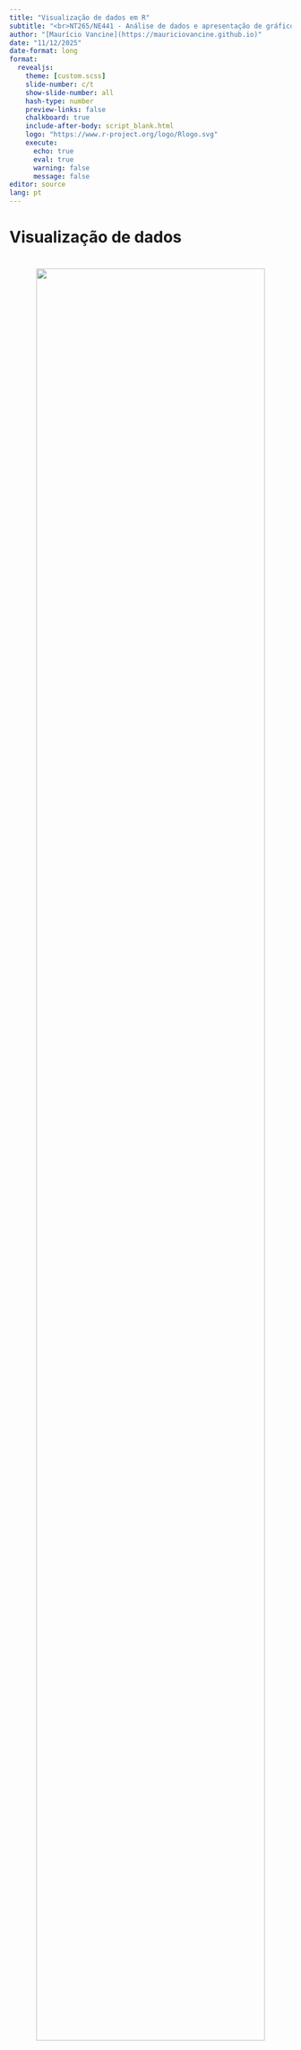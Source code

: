 ```yaml
---
title: "Visualização de dados em R"
subtitle: "<br>NT265/NE441 - Análise de dados e apresentação de gráficos usando a linguagem R"
author: "[Maurício Vancine](https://mauriciovancine.github.io)"
date: "11/12/2025"
date-format: long
format: 
  revealjs:
    theme: [custom.scss]
    slide-number: c/t
    show-slide-number: all
    hash-type: number
    preview-links: false
    chalkboard: true
    include-after-body: script_blank.html
    logo: "https://www.r-project.org/logo/Rlogo.svg"
    execute:
      echo: true
      eval: true
      warning: false
      message: false
editor: source
lang: pt
---
```


# Visualização de dados

# 

<center><img src="img/plot_saurus.png" style="width:90%"/></center>

::: footer
[Matejka & Fitzmaurice (2017)](https://www.autodeskresearch.com/publications/samestats)
:::

## Conteúdo

### Visualização de dados

::::::: columns
:::: {.column width="50%"}
::: nonincremental
- Contextualização
- Principais pacotes
- Gramática dos gráficos
- Paleta de cores
- Principais tipos de gráficos
- Histograma e Densidade
- Gráfico de setores
- Gráfico de barras
:::
::::

:::: {.column width="50%"}
::: nonincremental
- Gráfico de caixas
- Gráfico de dispersão
- Gráfico pareado
- Combinando gráficos
- Gráficos animados
- Gráficos interativos
- Gráficos usando interface
:::
::::
:::::::

## Repositório do GitHub

<br>

[https://github.com/mauriciovancine/workshop-r-data-visualization](https://github.com/mauriciovancine/workshop-r-data-visualization)

<center>
<img src="img/github_logo2.png" style="width:60%"/>
</center>

::: footer
[workshop-r-data-visualization](https://github.com/mauriciovancine/workshop-r-data-visualization)
:::

## Script

Abram o script

<br><br><br><br>

`script_r.R`

::: footer
[workshop-r-data-manipulation - scripts](https://github.com/workshop-r-data-manipulation/01_scripts/script_r.R)
:::

# Contextualização

## Contextualização

::: incremental
- **Melhor forma** de apresentar, sintetizar, discutir e interpretar seus **dados**
- **Necessário** em quase todas as **análises estatísticas**
- **Necessário** em quase todas as publicações, trabalhos de consultoria, TCC, dissertação, tese, etc.
- Existem **vários tipos de gráficos** para representar os padrões em seus dados para diferentes tipos de finalidades
- De forma simplificada, os gráficos são **representações** dos nossos **dados tabulares**
:::

## Como mentir com estatística?

![](img/cover_mentir_estatistica.jpg){.absolute width="270" height="400" right="800" top="200"} ![](img/como_mentir_est.png){.absolute width="850" height="450" right="-100" top="150"}

::: footer
[Heff (2016)](https://www.intrinseca.com.br/livro/624/), [Como MENTIR com ESTATÍSTICA](https://youtu.be/r6d-RBDlc5I)
:::

# Principais pacotes

## Principais pacotes

::: incremental
::: {style="font-size: 65%;"}
- [graphics](http://search.r-project.org/R/library/graphics/html/00Index.html): simples e útil para visualizações rápidas
- [lattice](https://lattice.r-forge.r-project.org/): integração a modelos estatísticos
- [ggplot2](https://ggplot2.tidyverse.org/): integrado ao tidyverse, possui uma sintaxe própria baseada na gramática de gráficos por camadas (*layers*)
- [ggplot2 extentions](https://exts.ggplot2.tidyverse.org/): conjunto de pacotes com diversas expansões ao pacote [ggplot2](https://ggplot2.tidyverse.org/). Exemplos: [GGally](https://ggobi.github.io/ggally/), [gganimate](https://gganimate.com/) e [esquisse](https://dreamrs.github.io/esquisse/)
- [ggdist](https://mjskay.github.io/ggdist): visualizar distribuições e incertezas
- [visdat](https://docs.ropensci.org/visdat/), [corrplot](https://github.com/taiyun/corrplot) e [DataExplorer](https://boxuancui.github.io/DataExplorer/): visualizações preliminares de conjuntos de dados
- [ggpubr](https://rpkgs.datanovia.com/ggpubr/): fornece funções simplificadas para criar gráficos para publicação
- [ggstatsplot](https://indrajeetpatil.github.io/ggstatsplot): gráficos com detalhes de testes estatísticos
- [cowplot](https://wilkelab.org/cowplot/) e [patchwork](https://patchwork.data-imaginist.com/): permite combinar vários gráficos
- [plotly](https://plotly.com/r/): gráficos interativos usando JavaScript (*plotly.js*)
- [echarts4r](https://echarts4r.john-coene.com): gráficos interativos dentro do Shiny
- [scico](https://github.com/thomasp85/scico): paleta de cores do "Scientific Colour-Maps"
- [cols4all](https://cols4all.github.io/cols4all-R/index.html): escolha de paleta de cores
:::
:::

## Pacotes que serão apresentados

<br>

- [graphics](http://search.r-project.org/R/library/graphics/html/00Index.html)
- [ggplot2](https://ggplot2.tidyverse.org/)
- [ggpubr](https://rpkgs.datanovia.com/ggpubr/)
- [scico](https://github.com/thomasp85/scico)
- [cols4all](https://cols4all.github.io/cols4all-R/index.html)
- [GGally](https://ggobi.github.io/ggally/)
- [gganimate](https://gganimate.com/)
- [plotly](https://plotly.com/r/)
- [esquisse](https://dreamrs.github.io/esquisse/)

# 

<center>
<img src="img/package_palmerpenguins.png" style="width:50%"/>
</center>

::: footer
[palmerpenguins](https://allisonhorst.github.io/palmerpenguins/)
:::

## palmerpenguins

```r
# instalar 
install.packages("palmerpenguins")

# carregar
library(palmerpenguins)

# ajuda dos dados
?penguins
?penguins_raw
```

```r
library(palmerpenguins)
```

<center>
<img src="img/culmen_depth.png" style="width:50%"/>
</center>

::: footer
[palmerpenguins](https://allisonhorst.github.io/palmerpenguins/)
:::

# 

<center>
<img src="img/package_graphics.png" style="width:50%"/>
</center>

::: footer
[graphics](http://search.r-project.org/R/library/graphics/html/00Index.html)
:::

## graphics {.smaller}

-   Default do R e mais simples
-   Pode ser utilizado para objetos de diversas classes
-   Funções:

<br>

::::: columns
::: {.column width="30%"}
`plot()`<br> `hist()`<br> `barplot()`<br> `boxplot()`<br> `abline()`<br> `points()`<br> `lines()`<br> `polygon()`<br>
:::

::: {.column width="70%"}
```r
# graphics
plot(flipper_length_mm ~ body_mass_g, data = penguins)
```
:::
:::::

# 

<center>
<img src="img/package_ggplot2.png" style="width:50%"/>
</center>

::: footer
[ggplot2](https://ggplot2.tidyverse.org/)
:::

## ggplot2 {.smaller}

-   Integrado ao `tidyverse`, possui uma sintaxe própria de camadas (*layers*)
-   Necessita de funções específicas para objetos de classes diferentes
-   Funções:

::::: columns
::: {.column width="30%"}
`ggplot() +`<br> `aes() +`<br> `geom_() +`<br> `facet_() +`<br> `stats_() +`<br> `coord_() +`<br> `theme_()`<br>
:::

::: {.column width="70%"}
```r
# ggplot2
library(ggplot2)
ggplot(data = penguins) + aes(x = body_mass_g, y = flipper_length_mm) + geom_point()
```
:::
:::::

# 

<center>
<img src="img/package_ggpubr.png" style="width:50%"/>
</center>

::: footer
[ggpubr](https://rpkgs.datanovia.com/ggpubr/)
:::

## ggpubr {.smaller}

-   Funções para criar e personalizar plots para publicações baseadas no [ggplot2](https://ggplot2.tidyverse.org/)
-   Necessita de funções específicas para gerar gráficos específicos
-   Funções:

::::: columns
::: {.column width="30%"}
`gghistogram()`<br> `ggdensity()`<br> `ggboxplot()`<br> `ggviolin()`<br> `ggbarplot()`<br> `ggscatter()`<br>
:::

::: {.column width="70%"}
```r
# ggpubr
library(ggpubr)
ggscatter(penguins, x = "body_mass_g", y = "flipper_length_mm")
```
:::
:::::

# Gramática dos gráficos

## Descrição

Wilkinson (2005) *Grammar of Graphics*: representação gráfica dos dados a partir de atributos estéticos (do inglês *aesthetic*)

![](img/cover_grammar_graphics.jpg){.absolute width="200" height="300" right="830" top="300"} ![](img/ggplot2_structure.png){.absolute width="750" height="450" right="0" top="200"}

::: footer
[Wilkinson (2005)](https://www.springer.com/gp/book/9780387245447)
:::

## Camadas (*layers*)

<center>
<img src="img/plot_ggplot.gif" style="width:100%"/>
</center>

::: footer
[Think About the Grammar of Graphics When Improving Your Graphs](https://medium.com/tdebeus/think-about-the-grammar-of-graphics-when-improving-your-graphs-18e3744d8d18)
:::

## ggplot2

Wickham (2008) criou o pacote `ggplot2`, onde "gg" representa a contração de *Grammar of Graphics*

![](img/cover_ggplot2.jpg){.absolute width="200" height="300" right="830" top="300"} ![](img/ggplot2_gramatica.png){.absolute width="750" height="450" right="0" top="200"}

::: footer
[Wickham (2008)](https://ggplot2-book.org/)
:::

# Paleta de cores

# 

<center>
<img src="img/cols4all_logo.png" style="width:50%"/>
</center>

::: footer
[cols4all](https://cols4all.github.io/cols4all-R/index.html)
:::

## Paleta de cores

**Por que usar paletas de cores**

::: {style="font-size: 70%;"}
- A cor é fundamental para **comunicar padrões visuais** e **categorias**  
- Escolhas inadequadas podem **distorcer interpretações**
- Paletas bem definidas garantem **consistência e acessibilidade**
:::

<center>
<img src="img/pallete_colors.png" style="width:45%"/>
</center>

::: footer
[Types of color palettes: Definition, examples, + tips](https://www.figma.com/resource-library/types-of-color-palettes/)
:::


## Paleta de cores

**Tipos de paletas de cores**

::: {style="font-size: 55%;"}
| Tipo | Uso                        | Exemplo             |
|------|----------------------------|------------------------------|
| **Categóricas** | Categorias sem ordem | `RColorBrewer::brewer.pal(3, "Set2")` |
| **Sequenciais** | Dados ordenados (baixa → alta) | `viridis::viridis(10)` |
| **Divergentes** | Valores centrados em um ponto médio | `RColorBrewer::brewer.pal(11, "RdBu")` |
:::

<center>
<img src="img/palette-types-1.png" style="width:65%"/>
</center>

::: footer
[Elegant and informative maps with tmap (2021)](https://r-tmap.github.io/tmap-book/visual-variables.html)
:::

## Paleta de cores

**scico**

::: {style="font-size: 70%;"}
- Escalas de **cores uniformes** (n = 39), ideais para **dados contínuos**
- Compatível com `ggplot2`, mapas e gráficos **acessíveis e consistentes**
:::

![](img/scico.png){.absolute width=400 right=630 top=280}
![](img/scico_colors01.webp){.absolute width=380 right=250 top=270}
![](img/scico_colors02.webp){.absolute width=390 right=-120 top=270}

::: footer
[scico](https://github.com/thomasp85/scico), [Scientific colour maps](https://www.fabiocrameri.ch/colourmaps/)
:::

## Paleta de cores

**scico**

::: {style="font-size: 70%;"}
- Escalas de cores uniformes (n = 39), ideais para dados contínuos
- Compatível com `ggplot2`, mapas e gráficos acessíveis e consistentes 
:::

![](img/scico.png){.absolute width=400 right=630 top=280}
![](img/scico_colors03.webp){.absolute width=600 right=0 top=260}

::: footer
[scico](https://github.com/thomasp85/scico), [Scientific colour maps](https://www.fabiocrameri.ch/colourmaps/)
:::

## Paleta de cores

**cols4all**

```r
cols4all::c4a_gui()
```

<center>
<img src="img/cols4all2.jpg" style="width:70%"/>
</center>

::: footer
[cols4all](https://cols4all.github.io/cols4all-R/index.html)
:::

# Principais tipos de gráficos

## Elementos de um gráfico

Representações das colunas (eixos) e linhas (elementos)

<center><img src="img/plot_data_table_scatterplot.png" style="width:90%"/></center>

## Tipos de variáveis

![](img/plot_variables.png){.absolute width="500" height="250" right="300" top="100"}

![](img/nominal_ordinal_binary.png){.absolute width="500" height="350" right="550" top="350"}

![](img/continuous_discrete_inv.png){.absolute width="500" height="350" right="50" top="350"}

::: footer
[Matthiopoulos (2011)](http://greenmaths.st-andrews.ac.uk/), 
Artwork by [@allison_horst](https://x.com/allison_horst)
:::

## Tipos de variáveis e tipos gráficos

<br>

<center><img src="img/ggplot_data_from_viz.png" style="width:85%"/></center>

::: footer
[from Data to Viz](https://www.data-to-viz.com/)
:::

## Tipos de variáveis e tipos gráficos

<center><img src="img/r_charts_suggests.png" style="width:100%"/></center>

## R CHARTS

<center><img src="img/rcharts-featured.png" style="width:100%"/></center>

::: footer
[R CHARTShttps://r-charts.com/](https://r-charts.com/)
:::

# Histograma (*Histogram*)

## Histograma (*Histogram*)

-   Representa dados de uma coluna

-   Dados do tipo discreto ou contínuo

-   Distribuição de frequência ou densidade

![](img/plot_histogram.png){.absolute width="350" height="350" right="550" top="310"}

![](img/plot_density.png){.absolute width="350" height="350" right="100" top="310"}

::: footer
[histogram](https://www.data-to-viz.com/graph/histogram.html), [density](https://www.data-to-viz.com/graph/density.html)
:::

## Histograma (*Histogram*)

<br>

<center><img src="img/hist_fig1.gif" style="width:80%"/></center>

. . .

<br>

<center><img src="img/hist_fig2.gif" style="width:80%"/></center>

::: footer
[Intro to Histograms](https://plotly.com/chart-studio-help/histogram/)
:::

## Histograma (*Histogram*)

<center><img src="img/hist_fig3.gif" style="width:55%"/></center>

::: footer
[Intro to Histograms](https://plotly.com/chart-studio-help/histogram/)
:::

## Densidade (*Density*)

<br><br>

<center><img src="img/hist_fig5.jpg" style="width:100%"/></center>

::: footer
[Intro to Histograms](https://plotly.com/chart-studio-help/histogram/)
:::

## Densidade (*Density*)

![](img/hist_fig6.gif){.absolute width="550" height="350" right="550" top="250"}

. . .

![](img/hist_fig7.gif){.absolute width="560" height="340" right="-50" top="265"}

::: footer
[Intro to Histograms](https://plotly.com/chart-studio-help/histogram/)
:::

# 

<center><img src="img/package_graphics.png" style="width:50%"/></center>

::: footer
[graphics](http://search.r-project.org/R/library/graphics/html/00Index.html)
:::

## Histograma (*Histogram*)

**graphics**

::::: columns
::: {.column width="50%"}
```r
#| eval: false
hist(penguins$flipper_length_mm)
```
:::

::: {.column width="50%"}
```r
#| fig-height: 10
#| echo: false
#| fig-weight: 15
hist(penguins$flipper_length_mm)
```
:::
:::::

## Histograma (*Histogram*)

**graphics**

::::: columns
::: {.column width="50%"}
```r
#| eval: false
hist(penguins$flipper_length_mm,
     col = "gray50",
     border = "gray")
```
:::

::: {.column width="50%"}
```r
#| fig-height: 10
#| echo: false
#| fig-weight: 15
hist(penguins$flipper_length_mm,
     col = "gray50",
     border = "gray")
```
:::
:::::

## Histograma (*Histogram*)

**graphics**

::::: columns
::: {.column width="50%"}
```r
#| eval: false
hist(penguins$flipper_length_mm,
     col = "gray50",
     border = "gray",
     main = "Comprimento da nadadeira dos penguins")
```
:::

::: {.column width="50%"}
```r
#| fig-height: 10
#| echo: false
#| fig-weight: 15
hist(penguins$flipper_length_mm,
     col = "gray50",
     border = "gray",
     main = "Comprimento da nadadeira dos penguins")
```
:::
:::::

## Histograma (*Histogram*)

**graphics**

::::: columns
::: {.column width="50%"}
```r
#| eval: false
hist(penguins$flipper_length_mm,
     col = "gray50",
     border = "gray",
     main = "Comprimento da nadadeira dos penguins",
     xlab = "Comprimento da nadadeira (mm)",
     ylab = "Frequência")
```
:::

::: {.column width="50%"}
```r
#| fig-height: 10
#| echo: false
#| fig-weight: 15
hist(penguins$flipper_length_mm,
     col = "gray50",
     border = "gray",
     main = "Comprimento da nadadeira dos penguins",
     xlab = "Comprimento da nadadeira (mm)",
     ylab = "Frequência")
```
:::
:::::

## Histograma (*Histogram*)

**graphics**

::::: columns
::: {.column width="50%"}
```r
#| eval: false
hist(penguins$flipper_length_mm,
     col = "gray50",
     border = "gray",
     main = "Comprimento da nadadeira dos penguins",
     xlab = "Comprimento da nadadeira (mm)",
     ylab = "Frequência",
     br = 50)
```
:::

::: {.column width="50%"}
```r
#| fig-height: 10
#| echo: false
#| fig-weight: 15
hist(penguins$flipper_length_mm,
     col = "gray50",
     border = "gray",
     main = "Comprimento da nadadeira dos penguins",
     xlab = "Comprimento da nadadeira (mm)",
     ylab = "Frequência",
     br = 50)
```
:::
:::::

## Histograma (*Histogram*)

**graphics**

::::: columns
::: {.column width="50%"}
```r
#| eval: false
par(mar = c(5, 5, 5, 5))
hist(penguins$flipper_length_mm,
     col = "gray50",
     border = "gray",
     main = "Comprimento da nadadeira dos penguins",
     xlab = "Comprimento da nadadeira (mm)",
     ylab = "Frequência",
     br = 50,
     cex.main = 2,
     cex.lab = 2, 
     cex.axis = 1.5)
```
:::

::: {.column width="50%"}
```r
#| fig-height: 10
#| echo: false
#| fig-weight: 15
par(mar = c(5, 5, 5, 5))
hist(penguins$flipper_length_mm,
     col = "gray50",
     border = "gray",
     main = "Comprimento da nadadeira dos penguins",
     xlab = "Comprimento da nadadeira (mm)",
     ylab = "Frequência",
     br = 50,
     cex.main = 2,
     cex.lab = 2, 
     cex.axis = 1.5)
```
:::
:::::

## Densidade (*Density*)

**graphics**

::::: columns
::: {.column width="50%"}
```r
#| eval: false
par(mar = c(5, 5, 5, 5))
hist(penguins$flipper_length_mm,
     col = "gray50",
     border = "gray",
     main = "Comprimento da nadadeira dos penguins",
     xlab = "Comprimento da nadadeira (mm)",
     ylab = "Densidade",
     br = 50,
     cex.main = 2,
     cex.lab = 2, 
     cex.axis = 1.5,
     prob = TRUE)
lines(density(na.omit(penguins$flipper_length_mm)))
```
:::

::: {.column width="50%"}
```r
#| fig-height: 10
#| echo: false
#| fig-weight: 15
par(mar = c(5, 5, 5, 5))
hist(penguins$flipper_length_mm,
     col = "gray50",
     border = "gray",
     main = "Comprimento da nadadeira dos penguins",
     xlab = "Comprimento da nadadeira (mm)",
     ylab = "Densidade",
     br = 50,
     cex.main = 2,
     cex.lab = 2, 
     cex.axis = 1.5,
     prob = TRUE)
lines(density(na.omit(penguins$flipper_length_mm)))
```
:::
:::::

## Densidade (*Density*)

**graphics**

::::: columns
::: {.column width="50%"}
```r
#| eval: false
par(mar = c(5, 5, 5, 5))
plot(density(na.omit(penguins$flipper_length_mm)),
     col = "gray50",
     main = "Comprimento da nadadeira dos penguins",
     xlab = "Comprimento da nadadeira (mm)",
     ylab = "Densidade",
     cex.main = 2,
     cex.lab = 2, 
     cex.axis = 1.5)
polygon(density(na.omit(penguins$flipper_length_mm)), 
        col = "gray50")
```
:::

::: {.column width="50%"}
```r
#| fig-height: 10
#| echo: false
#| fig-weight: 15
par(mar = c(5, 5, 5, 5))
plot(density(na.omit(penguins$flipper_length_mm)),
     col = "gray50",
     main = "Comprimento da nadadeira dos penguins",
     xlab = "Comprimento da nadadeira (mm)",
     ylab = "Densidade",
     cex.main = 2,
     cex.lab = 2, 
     cex.axis = 1.5)
polygon(density(na.omit(penguins$flipper_length_mm)), 
        col = "gray50")
```
:::
:::::

## Densidade (*Density*)

**Exportar**

```r
# diretorio
setwd("/home/mude/data/github/course-intror/data")

png("plot_densidade.png"), wi = 15, he = 15, un = "cm", res = 300)
```

<br>

. . .

```r
par(mar = c(5, 5, 5, 5))
plot(density(na.omit(penguins$flipper_length_mm)),
     col = "gray50",
     main = "Comprimento da nadadeira dos penguins",
     xlab = "Comprimento da nadadeira (mm)",
     ylab = "Frequência",
     cex.main = 2,  cex.lab = 2, cex.axis = 1.5)
polygon(density(na.omit(penguins$flipper_length_mm)), col = "gray50")
```

<br>

. . .

```r
dev.off()
```

# 

<center><img src="img/package_ggplot2.png" style="width:50%"/></center>

::: footer
[ggplot2](https://ggplot2.tidyverse.org/)
:::

## Histograma (*Histogram*)

**ggplot2**

::::: columns
::: {.column width="50%"}
```r
#| eval: false
ggplot(data = penguins)
```
:::

::: {.column width="50%"}
```r
#| fig-height: 10
#| echo: false
#| fig-weight: 15
ggplot(data = penguins)
```
:::
:::::

## Histograma (*Histogram*)

**ggplot2**

::::: columns
::: {.column width="50%"}
```r
#| eval: false
ggplot(data = penguins, 
       aes(x = flipper_length_mm))
```
:::

::: {.column width="50%"}
```r
#| fig-height: 10
#| echo: false
#| fig-weight: 15
ggplot(data = penguins,
       aes(x = flipper_length_mm))
```
:::
:::::

## Histograma (*Histogram*)

**ggplot2**

::::: columns
::: {.column width="50%"}
```r
#| eval: false
ggplot(data = penguins, 
       aes(x = flipper_length_mm)) +
    geom_histogram()
```
:::

::: {.column width="50%"}
```r
#| fig-height: 10
#| echo: false
#| fig-weight: 15
ggplot(data = penguins,
       aes(x = flipper_length_mm)) +
    geom_histogram()
```
:::
:::::

## Histograma (*Histogram*)

**ggplot2**

::::: columns
::: {.column width="50%"}
```r
#| eval: false
ggplot(data = penguins, 
       aes(x = flipper_length_mm)) +
    geom_histogram(color = "black", fill = "cyan4", bins = 10)
```
:::

::: {.column width="50%"}
```r
#| fig-height: 10
#| echo: false
#| fig-weight: 15
ggplot(data = penguins, 
       aes(x = flipper_length_mm)) +
    geom_histogram(color = "black", fill = "cyan4", bins = 10)
```
:::
:::::

## Histograma (*Histogram*)

**ggplot2**

::::: columns
::: {.column width="50%"}
```r
#| eval: false
ggplot(data = penguins, 
       aes(x = flipper_length_mm)) +
    geom_histogram(color = "black", fill = "cyan4", 
                   bins = 10, alpha = .5) +
    labs(title = "Comprimento da nadadeira dos penguins",
         x = "Comprimento da nadadeira (mm)", 
         y = "Frequência") +
    theme_bw(base_size = 20)
```
:::

::: {.column width="50%"}
```r
#| fig-height: 10
#| echo: false
#| fig-weight: 15
ggplot(data = penguins, 
       aes(x = flipper_length_mm)) +
    geom_histogram(color = "black", fill = "cyan4", 
                   bins = 10, alpha = .5) +
    labs(title = "Comprimento da nadadeira dos penguins",
         x = "Comprimento da nadadeira (mm)", 
         y = "Frequência") +
    theme_bw(base_size = 20)
```
:::
:::::

## Histograma (*Histogram*)

**ggplot2**

::::: columns
::: {.column width="50%"}
```r
#| eval: false
ggplot(data = penguins, 
       aes(x = flipper_length_mm, fill = species)) +
    geom_histogram(bins = 10, alpha = .5) +
    labs(title = "Comprimento da nadadeira dos penguins",
         fill = "Espécies",
         x = "Comprimento da nadadeira (mm)", 
         y = "Frequência") +
    theme_bw(base_size = 20)
```
:::

::: {.column width="50%"}
```r
#| fig-height: 10
#| echo: false
#| fig-weight: 15
ggplot(data = penguins, 
       aes(x = flipper_length_mm, fill = species)) +
    geom_histogram(bins = 10, alpha = .5) +
    labs(title = "Comprimento da nadadeira dos penguins",
         fill = "Espécies",
         x = "Comprimento da nadadeira (mm)", 
         y = "Frequência") +
    theme_bw(base_size = 20)
```
:::
:::::

## Histograma (*Histogram*)

**ggplot2**

::::: columns
::: {.column width="50%"}
```r
#| eval: false
ggplot(data = penguins, 
       aes(x = flipper_length_mm, fill = species)) +
    geom_histogram(bins = 10, alpha = .5, position = "dodge") +
    labs(title = "Comprimento da nadadeira dos penguins",
         fill = "Espécies",
         x = "Comprimento da nadadeira (mm)", 
         y = "Frequência") +
    theme_bw(base_size = 20)
```
:::

::: {.column width="50%"}
```r
#| fig-height: 10
#| echo: false
#| fig-weight: 15
ggplot(data = penguins, 
       aes(x = flipper_length_mm, fill = species)) +
    geom_histogram(bins = 10, alpha = .5, position = "dodge") +
    labs(title = "Comprimento da nadadeira dos penguins",
         fill = "Espécies",
         x = "Comprimento da nadadeira (mm)", 
         y = "Frequência") +
    theme_bw(base_size = 20)
```
:::
:::::

## Histograma (*Histogram*)

**ggplot2**

::::: columns
::: {.column width="50%"}
```r
#| eval: false
ggplot(data = penguins, 
       aes(x = flipper_length_mm, fill = species)) +
    geom_histogram(alpha = .5, position = "identity") +
    scale_fill_manual(values = c("darkorange", "darkorchid", "cyan4")) +
    labs(title = "Comprimento da nadadeira dos penguins",
         fill = "Espécies",
         x = "Comprimento da nadadeira (mm)", 
         y = "Frequência") +
    theme_bw(base_size = 20)
```
:::

::: {.column width="50%"}
```r
#| fig-height: 10
#| echo: false
#| fig-weight: 15
ggplot(data = penguins, 
       aes(x = flipper_length_mm, fill = species)) +
    geom_histogram(alpha = .5, position = "identity") +
    scale_fill_manual(values = c("darkorange", "darkorchid", "cyan4")) +
    labs(title = "Comprimento da nadadeira dos penguins",
         fill = "Espécies",
         x = "Comprimento da nadadeira (mm)", 
         y = "Frequência") +
    theme_bw(base_size = 20)
```
:::
:::::

## Histograma (*Histogram*)

**ggplot2**

::::: columns
::: {.column width="50%"}
```r
#| eval: false
ggplot(data = penguins, 
       aes(x = flipper_length_mm, fill = species)) +
    geom_histogram() +
    scale_fill_manual(values = c("darkorange", "darkorchid", "cyan4")) +
    facet_wrap(~ species, ncol = 2, scale = "free_y") +
    labs(title = "Comprimento da nadadeira dos penguins",
         fill = "Espécies",
         x = "Comprimento da nadadeira (mm)", 
         y = "Frequência") +
    theme_bw(base_size = 20)
```
:::

::: {.column width="50%"}
```r
#| fig-height: 10
#| echo: false
#| fig-weight: 15
ggplot(data = penguins, 
       aes(x = flipper_length_mm, fill = species)) +
    geom_histogram() +
    scale_fill_manual(values = c("darkorange", "darkorchid", "cyan4")) +
    facet_wrap(~ species, ncol = 2, scale = "free_y") +
    labs(title = "Comprimento da nadadeira dos penguins",
         fill = "Espécies",
         x = "Comprimento da nadadeira (mm)", 
         y = "Frequência") +
    theme_bw(base_size = 20)
```
:::
:::::

## Histograma (*Histogram*)

**ggplot2**

::::: columns
::: {.column width="50%"}
```r
#| eval: false
ggplot(data = penguins, 
       aes(x = flipper_length_mm, fill = species)) +
    geom_histogram() +
    scale_fill_manual(values = c("darkorange", "darkorchid", "cyan4")) +
    facet_grid(species ~ .) +
    labs(title = "Comprimento da nadadeira dos penguins",
         fill = "Espécies",
         x = "Comprimento da nadadeira (mm)", 
         y = "Frequência") +
    theme_bw(base_size = 20)
```
:::

::: {.column width="50%"}
```r
#| fig-height: 10
#| echo: false
#| fig-weight: 15
ggplot(data = penguins, 
       aes(x = flipper_length_mm, fill = species)) +
    geom_histogram() +
    scale_fill_manual(values = c("darkorange", "darkorchid", "cyan4")) +
    facet_grid(species ~ .) +
    labs(title = "Comprimento da nadadeira dos penguins",
         fill = "Espécies",
         x = "Comprimento da nadadeira (mm)", 
         y = "Frequência") +
    theme_bw(base_size = 20)
```
:::
:::::

## Densidade (*Density*)

**ggplot2**

::::: columns
::: {.column width="50%"}
```r
#| eval: false
ggplot(data = penguins) +
    aes(x = flipper_length_mm) +
    geom_density(color = "black", fill = "cyan4", alpha = .5) + 
    labs(title = "Comprimento da nadadeira dos penguins",
         x = "Comprimento da nadadeira (mm)", 
         y = "Densidade") +
    theme_bw(base_size = 20)
```
:::

::: {.column width="50%"}
```r
#| fig-height: 10
#| echo: false
#| fig-weight: 15
ggplot(data = penguins) +
    aes(x = flipper_length_mm) +
    geom_density(color = "black", fill = "cyan4", alpha = .5) + 
    labs(title = "Comprimento da nadadeira dos penguins",
         x = "Comprimento da nadadeira (mm)", 
         y = "Densidade") +
    theme_bw(base_size = 20)
```
:::
:::::

## Densidade (*Density*)

**ggplot2**

::::: columns
::: {.column width="50%"}
```r
#| eval: false
ggplot(data = penguins, 
       aes(x = flipper_length_mm, fill = species)) +
    geom_density(alpha = .5) +
    scale_fill_manual(values = c("darkorange", "darkorchid", "cyan4")) +
    labs(x = "Comprimento da nadadeira (mm)", 
         y = "Densidade", 
         fill = "Espécie") +
    theme_bw(base_size = 20)
```
:::

::: {.column width="50%"}
```r
#| fig-height: 10
#| echo: false
#| fig-weight: 15
ggplot(data = penguins, 
       aes(x = flipper_length_mm, fill = species)) +
    geom_density(alpha = .5) +
    scale_fill_manual(values = c("darkorange", "darkorchid", "cyan4")) +
    labs(x = "Comprimento da nadadeira (mm)", 
         y = "Densidade", 
         fill = "Espécie") +
    theme_bw(base_size = 20)
```
:::
:::::

## Densidade (*Density*)

**ggplot2**

```r
#| eval: false
ggplot_densidade <- ggplot(data = penguins, 
                           aes(x = flipper_length_mm, fill = species)) +
    geom_density(alpha = .5) +
    scale_fill_manual(values = c("darkorange", "darkorchid", "cyan4")) +
    labs(x = "Comprimento da nadadeira (mm)", 
         y = "Densidade", 
         fill = "Espécie") +
    theme_bw(base_size = 20)

ggsave(filename = "density_ggplot2.png", plot = ggplot_densidade, 
       wi = 20, he = 15, un = "cm", dpi = 300)
system('open "density_ggplot2.png"')
```

## Densidade (*Density*)

**ggplot2**

```r
#| eval: false
ggplot_densidade <- ggplot(data = penguins, 
                           aes(x = flipper_length_mm, fill = species)) +
    geom_density(alpha = .5) +
    scale_fill_manual(values = c("darkorange", "darkorchid", "cyan4")) +
    labs(x = "Comprimento da nadadeira (mm)", 
         y = "Densidade", 
         fill = "Espécie") +
    theme_bw(base_size = 20)

ggsave(filename = "density_ggplot2.pdf", plot = ggplot_densidade, 
       device = "pdf", wi = 20, he = 15, units = "cm")
system('open "density_ggplot2.pdf"')
```

## Densidade (*Density*)

**ggplot2**

```r
#| eval: false
ggplot_densidade <- ggplot(data = penguins, 
                           aes(x = flipper_length_mm, fill = species)) +
    geom_density(alpha = .5) +
    scale_fill_manual(values = c("darkorange", "darkorchid", "cyan4")) +
    labs(x = "Comprimento da nadadeira (mm)", 
         y = "Densidade", 
         fill = "Espécie") +
    theme_bw(base_size = 20)

ggsave(filename = "density_ggplot2.svg", plot = ggplot_densidade, 
       wi = 20, he = 15, units = "cm")
system('open "density_ggplot2.svg"')
```

# 

<center><img src="img/package_ggpubr.png" style="width:50%"/></center>

::: footer
[ggpubr](https://rpkgs.datanovia.com/ggpubr/)
:::

## Histograma (*Histogram*)

**ggpubr**

::::: columns
::: {.column width="50%"}
```r
#| eval: false
gghistogram(data = penguins, 
            x = "flipper_length_mm",
            add = "median",
            color = "species",
            fill = "species",
            palette = c("darkorange", "darkorchid", "cyan4"),
            xlab = "Comprimento da nadadeira (mm)",
            ylab = "Frequência")
```
:::

::: {.column width="50%"}
```r
#| fig-height: 10
#| echo: false
#| fig-weight: 15
gghistogram(data = penguins, 
            x = "flipper_length_mm",
            add = "median",
            color = "species",
            fill = "species",
            palette = c("darkorange", "darkorchid", "cyan4"),
            xlab = "Comprimento da nadadeira (mm)",
            ylab = "Frequência")
```
:::
:::::

## Densidade (*Density*)

**ggpubr**

::::: columns
::: {.column width="50%"}
```r
#| eval: false
ggdensity(data = penguins, 
          x = "flipper_length_mm",
          add = "median",
          color = "species",
          fill = "species",
          palette = c("darkorange", "darkorchid", "cyan4"),
          xlab = "Comprimento da nadadeira (mm)",
          ylab = "Densidade")
```
:::

::: {.column width="50%"}
```r
#| fig-height: 10
#| echo: false
#| fig-weight: 15
ggdensity(data = penguins, 
          x = "flipper_length_mm",
          add = "median",
          color = "species",
          fill = "species",
          palette = c("darkorange", "darkorchid", "cyan4"),
          xlab = "Comprimento da nadadeira (mm)",
          ylab = "Densidade")
```
:::
:::::

## Histograma (*Histogram*)

**ggpubr**

```r
#| eval: false
ggpubr_densidade <- ggdensity(data = penguins,
                              x = "flipper_length_mm",
                              add = "median",
                              color = "species",
                              fill = "species",
                              palette = c("darkorange", "darkorchid", "cyan4"),
                              xlab = "Comprimento da nadadeira (mm)",
                              ylab = "Densidade")

ggsave(filename = "densidade_ggpubr.png", plot = ggpubr_densidade, 
       wi = 20, he = 15, un = "cm", dpi = 300)
```

## Histograma (*Histogram*)

**ggpubr**

```r
#| eval: false
ggpubr_densidade <- ggdensity(data = penguins,
                              x = "flipper_length_mm",
                              add = "median",
                              color = "species",
                              fill = "species",
                              palette = c("darkorange", "darkorchid", "cyan4"),
                              xlab = "Comprimento da nadadeira (mm)",
                              ylab = "Densidade")

ggsave(filename = "density_ggplot2.pdf", plot = ggplot_densidade, 
       device = "pdf", wi = 20, he = 15, units = "cm")
system('open "density_ggplot2.pdf"')
```

## Histograma (*Histogram*)

**ggpubr**

```r
#| eval: false
ggpubr_densidade <- ggdensity(data = penguins,
                              x = "flipper_length_mm",
                              add = "median",
                              color = "species",
                              fill = "species",
                              palette = c("darkorange", "darkorchid", "cyan4"),
                              xlab = "Comprimento da nadadeira (mm)",
                              ylab = "Densidade")

ggsave(filename = "density_ggplot2.svg", plot = ggpubr_densidade, 
       wi = 20, he = 15, un = "cm")
system('open "density_ggplot2.svg"')
```

# Gráfico de setores <br> (*Pie chart*)

## Gráfico de setores (*Pie chart*)

-   Representa dados de uma coluna

-   Dados do tipo categórico

-   Proporção ou porcentagem de dados categóricos

![](img/plot_pie.png){.absolute width="350" height="350" right="360" top="310"}

::: footer
[pie](https://www.data-to-viz.com/caveat/pie.html)
:::

# 

<center><img src="img/package_graphics.png" style="width:50%"/></center>

::: footer
[graphics](http://search.r-project.org/R/library/graphics/html/00Index.html)
:::

## Gráfico de setores (*Pie chart*)

**graphic**

::::: columns
::: {.column width="50%"}
```r
#| eval: false
par(mar = c(0, 1, 0, 1))
pie(c(280, 60, 20),
    c("Sky", 
      "Sunny side of pyramid", 
      "Shady side of pyramid"),
    col = c("#0292D8", 
            "#F7EA39", 
            "#C4B632"),
    init.angle = -50, border = NA)
```
:::

::: {.column width="50%"}
```r
#| fig-height: 10
#| echo: false
#| fig-weight: 15
par(mar = c(0, 1, 0, 1))
pie(c(280, 60, 20),
    c("Sky", "Sunny side of pyramid", "Shady side of pyramid"),
    col = c("#0292D8", "#F7EA39", "#C4B632"),
    init.angle = -50, border = NA)
```
:::
:::::

## Gráfico de setores (*Pie chart*)

```r
# calculo da proporcao
penguins_prop <- penguins %>%
    dplyr::count(species) %>% 
    dplyr::mutate(prop = round(n/sum(n), 4)*100)
penguins_prop
```

## Gráfico de setores (*Pie chart*)

**graphic**

::::: columns
::: {.column width="50%"}
```r
#| eval: false
par(mar = c(5, 5, 5, 5))
pie(penguins_prop$prop,
    labels = paste(penguins_prop$prop, "%"), 
    main = "Espécies",
    col = c("darkorange", "darkorchid", "cyan4"))
legend("topright", legend = penguins_prop$species, 
       fill = c("darkorange", "darkorchid", "cyan4"))
```
:::

::: {.column width="50%"}
```r
#| fig-height: 10
#| echo: false
#| fig-weight: 15

penguins_prop <- penguins %>%
    dplyr::count(species) %>% 
    dplyr::mutate(prop = round(n/sum(n), 4)*100)

par(mar = c(5, 5, 5, 5))
pie(penguins_prop$prop,
    labels = paste(penguins_prop$prop, "%"), 
    main = "Espécies",
    col = c("darkorange", "darkorchid", "cyan4"))
legend("topright", legend = penguins_prop$species, 
       fill = c("darkorange", "darkorchid", "cyan4"))
```
:::
:::::

# 

<center><img src="img/package_ggplot2.png" style="width:50%"/></center>

::: footer
[ggplot2](https://ggplot2.tidyverse.org/)
:::

## Gráfico de setores (*Pie chart*)

**ggplot2**

::::: columns
::: {.column width="50%"}
```r
#| eval: false
ggplot(data = penguins_prop, 
       aes(x = "", y = prop, fill = species)) + 
    geom_bar(stat = "identity", color = "white") +
    coord_polar("y", start = 0) +
    geom_text(aes(label = paste0(prop, "%")), color = "white", 
              position = position_stack(vjust = .5), size = 8) +
    scale_fill_manual(values = c("darkorange", "purple", "cyan4")) +
    theme_void() +
    labs(fill = "Espécie")
```
:::

::: {.column width="50%"}
```r
#| fig-height: 10
#| echo: false
#| fig-weight: 15

penguins_prop <- penguins %>%
    dplyr::count(species) %>% 
    dplyr::mutate(prop = round(n/sum(n), 4)*100)

ggplot(data = penguins_prop, 
       aes(x = "", y = prop, fill = species)) + 
    geom_bar(stat = "identity", color = "white") +
    coord_polar("y", start = 0) +
    geom_text(aes(label = paste0(prop, "%")), color = "white", 
              position = position_stack(vjust = .5), size = 8) +
    scale_fill_manual(values = c("darkorange", "purple", "cyan4")) +
    theme_void() +
    labs(fill = "Espécie")
```
:::
:::::

# 

<center><img src="img/package_ggpubr.png" style="width:50%"/></center>

::: footer
[ggpubr](https://rpkgs.datanovia.com/ggpubr/)
:::

## Gráfico de setores (*Pie chart*)

**ggpubr**

::::: columns
::: {.column width="50%"}
```r
#| eval: false
ggpie(penguins_prop,
      "prop", 
      label = "prop",
      lab.pos = "in", 
      lab.font = c(8, "white"),
      fill = "species", 
      color = "white",
      palette = c("darkorange", "purple", "cyan4"))
```
:::

::: {.column width="50%"}
```r
#| fig-height: 10
#| echo: false
#| fig-weight: 15

penguins_prop <- penguins %>%
    dplyr::count(species) %>% 
    dplyr::mutate(prop = round(n/sum(n), 4)*100)

ggpie(penguins_prop,
      "prop", 
      label = "prop",
      lab.pos = "in", 
      lab.font = c(8, "white"),
      fill = "species", 
      color = "white",
      palette = c("darkorange", "purple", "cyan4"))
```
:::
:::::

# Polêmica 1!!!

# Gráfico de setores (*Donut chart*)

## Gráfico de setores (*Donut chart*)

-   Representa dados de uma coluna

-   Dados do tipo categórico

-   Proporção ou porcentagem de dados categóricos

![](img/plot_donut.png){.absolute width="350" height="350" right="360" top="310"}

::: footer
[donut](https://r-graph-gallery.com/doughnut-plot)
:::

# 

<center><img src="img/package_ggplot2.png" style="width:50%"/></center>

::: footer
[ggplot2](https://ggplot2.tidyverse.org/)
:::

## Gráfico de setores (*Donut chart*)

**ggplot**

::::: columns
::: {.column width="50%"}
```r
#| eval: false
ggplot(data = penguins_prop, aes(x = 2, y = prop, fill = species)) +
    geom_bar(stat = "identity") +
    coord_polar(theta = "y", start = 0) +
    geom_text(aes(label = paste0(prop, "%")), color = "white",
              position = position_stack(vjust = .5), size = 5) +
    scale_fill_manual(values = c("darkorange", "purple", "cyan4")) +
    xlim(0, 2.5) +
    theme_void() +
    theme(legend.position = c(.5, .5),
          legend.title = element_text(size = 20),
          legend.text = element_text(size = 15)) +
    labs(fill = "Espécie")
```
:::

::: {.column width="50%"}
```r
#| fig-height: 10
#| echo: false
#| fig-weight: 15
penguins_prop <- penguins %>%
    dplyr::count(species) %>% 
    dplyr::mutate(prop = round(n/sum(n), 4)*100)

ggplot(data = penguins_prop, aes(x = 2, y = prop, fill = species)) +
    geom_bar(stat = "identity") +
    coord_polar(theta = "y", start = 0) +
    geom_text(aes(label = paste0(prop, "%")), color = "white",
              position = position_stack(vjust = .5), size = 5) +
    scale_fill_manual(values = c("darkorange", "purple", "cyan4")) +
    xlim(0, 2.5) +
    theme_void() +
    theme(legend.position = c(.5, .5),
          legend.title = element_text(size = 20),
          legend.text = element_text(size = 15)) +
    labs(fill = "Espécie")
```
:::
:::::

# 

<center><img src="img/package_ggpubr.png" style="width:50%"/></center>

::: footer
[ggpubr](https://rpkgs.datanovia.com/ggpubr/)
:::

## Gráfico de setores (*Donut chart*)

**ggpubr**

::::: columns
::: {.column width="50%"}
```r
#| eval: false
ggdonutchart(penguins_prop,
             "prop", 
             label = "prop",
             lab.pos = "in", 
             lab.font = c(7, "white"),
             fill = "species", 
             color = "white",
             palette = c("darkorange", "purple", "cyan4"))
```
:::

::: {.column width="50%"}
```r
#| fig-height: 10
#| echo: false
#| fig-weight: 15

penguins_prop <- penguins %>%
    dplyr::count(species) %>% 
    dplyr::mutate(prop = round(n/sum(n), 4)*100)

ggdonutchart(penguins_prop,
             "prop", 
             label = "prop",
             lab.pos = "in", 
             lab.font = c(7, "white"),
             fill = "species", 
             color = "white",
             palette = c("darkorange", "purple", "cyan4"))
```
:::
:::::

# Gráfico de barras <br> (*Bar plot*)

## Gráfico de barras (*Bar plot*)

-   Representa dados de duas colunas

-   Dados do tipo categóricos: X = categórico e Y = categórico

-   Resume dados de contagens para uma coluna

![](img/plot_barplot.png){.absolute width="350" height="350" right="360" top="310"}

::: footer
[barplot](https://www.data-to-viz.com/graph/barplot.html)
:::

## Gráfico de barras (*Bar plot*)

**Tabela de Frequência**

```r
# numero de individuos coletados
penguins_count <- penguins %>%
    dplyr::count(species)
penguins_count
```

# 

<center><img src="img/package_graphics.png" style="width:50%"/></center>

::: footer
[graphics](http://search.r-project.org/R/library/graphics/html/00Index.html)
:::

## Gráfico de barras (*Bar plot*)

**graphics**

::::: columns
::: {.column width="50%"}
```r
#| eval: false
barplot(n ~ species,
        data = penguins_count, 
        col = c("darkorange", "purple", "cyan4"),
        main = "Número de indivíduos coletados por espécie",
        xlab = "Espécies",
        ylab = "Frequência absoluta",
        cex.main = 1.5,
        cex.lab = 1.3,
        cex.axis = 1.2)
```
:::

::: {.column width="50%"}
```r
#| fig-height: 10
#| echo: false
#| fig-weight: 15

penguins_count <- penguins %>%
    dplyr::count(species)

barplot(n ~ species,
        data = penguins_count, 
        col = c("darkorange", "purple", "cyan4"),
        main = "Número de indivíduos coletados por espécie",
        xlab = "Espécies",
        ylab = "Frequência absoluta",
        cex.main = 1.5,
        cex.lab = 1.3,
        cex.axis = 1.2)
```
:::
:::::

# 

<center><img src="img/package_ggplot2.png" style="width:50%"/></center>

::: footer
[ggplot2](https://ggplot2.tidyverse.org/)
:::

## Gráfico de barras (*Bar plot*)

**ggplot2**

::::: columns
::: {.column width="50%"}
```r
#| eval: false
ggplot(data = penguins_count, 
       aes(x = species, y = n, fill = species)) +
    geom_bar(stat = "identity") +
    geom_label(aes(label = n), fill = "white", size = 10) +
    scale_fill_manual(values = c("darkorange", "purple", "cyan4")) +
    theme_bw(base_size = 15) +
    theme(legend.position = "none") +
    labs(x = "Espécie", 
         y = "Número de indivíduos", 
         fill = "Espécie")
```
:::

::: {.column width="50%"}
```r
#| fig-height: 10
#| echo: false
#| fig-weight: 15

penguins_count <- penguins %>%
    dplyr::count(species)

ggplot(data = penguins_count, 
       aes(x = species, y = n, fill = species)) +
    geom_bar(stat = "identity") +
    geom_label(aes(label = n), fill = "white", size = 10) +
    scale_fill_manual(values = c("darkorange", "purple", "cyan4")) +
    theme_bw(base_size = 15) +
    theme(legend.position = "none") +
    labs(x = "Espécie", 
         y = "Número de indivíduos", 
         fill = "Espécie")
```
:::
:::::

## Gráfico de barras (*Bar plot*)

**ggplot2**

::::: columns
::: {.column width="50%"}
```r
#| eval: false
ggplot(data = penguins_count, 
       aes(x = species, y = n, fill = species)) +
    geom_bar(stat = "identity") +
    geom_label(aes(label = n), fill = "white", size = 10) +
    scale_fill_manual(values = c("darkorange", "purple", "cyan4")) +
    coord_flip() +
    theme_bw(base_size = 15) +
    theme(legend.position = "none") +
    labs(x = "Espécie", 
         y = "Número de indivíduos", 
         fill = "Espécie")
```
:::

::: {.column width="50%"}
```r
#| fig-height: 10
#| echo: false
#| fig-weight: 15

penguins_count <- penguins %>%
    dplyr::count(species)

ggplot(data = penguins_count, 
       aes(x = species, y = n, fill = species)) +
    geom_bar(stat = "identity") +
    geom_label(aes(label = n), fill = "white", size = 10) +
    scale_fill_manual(values = c("darkorange", "purple", "cyan4")) +
    coord_flip() +
    theme_bw(base_size = 15) +
    theme(legend.position = "none") +
    labs(x = "Espécie", 
         y = "Número de indivíduos", 
         fill = "Espécie")
```
:::
:::::

# 

<center><img src="img/package_ggpubr.png" style="width:50%"/></center>

::: footer
[ggpubr](https://rpkgs.datanovia.com/ggpubr/)
:::

## Gráfico de barras (*Bar plot*)

**ggpubr**

::::: columns
::: {.column width="50%"}
```r
#| eval: false
ggbarplot(penguins_count,
          x = "species",
          y = "n", 
          fill = "species", 
          color = "species",
          palette = c("darkorange", "purple", "cyan4"),
          label = TRUE, 
          lab.pos = "in", 
          lab.col = "white",
          lab.size = 8,
          main = "Número de indivíduos coletados por espécie",
          xlab = "Espécies",
          ylab = "Frequência absoluta",
          legend = "none")
```
:::

::: {.column width="50%"}
```r
#| fig-height: 10
#| echo: false
#| fig-weight: 15

penguins_count <- penguins %>%
    dplyr::count(species)

ggbarplot(penguins_count,
          x = "species",
          y = "n", 
          fill = "species", 
          color = "species",
          palette = c("darkorange", "purple", "cyan4"),
          label = TRUE, 
          lab.pos = "in", 
          lab.col = "white",
          lab.size = 8,
          main = "Número de indivíduos coletados por espécie",
          xlab = "Espécies",
          ylab = "Frequência absoluta",
          legend = "none")
```
:::
:::::

## Gráfico de barras (*Bar plot*)

**ggpubr**

::::: columns
::: {.column width="50%"}
```r
#| eval: false
ggbarplot(penguins_count,
          x = "species",
          y = "n", 
          fill = "species", 
          color = "species",
          palette = c("darkorange", "purple", "cyan4"),
          label = TRUE, 
          lab.pos = "out", 
          lab.col = "black",
          lab.size = 8,
          main = "Número de indivíduos coletados por espécie",
          xlab = "Espécies",
          ylab = "Frequência absoluta",
          legend = "none",
          orientation = "horiz")
```
:::

::: {.column width="50%"}
```r
#| fig-height: 10
#| echo: false
#| fig-weight: 15

penguins_count <- penguins %>%
    dplyr::count(species)

ggbarplot(penguins_count,
          x = "species",
          y = "n", 
          fill = "species", 
          color = "species",
          palette = c("darkorange", "purple", "cyan4"),
          label = TRUE, 
          lab.pos = "out", 
          lab.col = "black",
          lab.size = 8,
          main = "Número de indivíduos coletados por espécie",
          xlab = "Espécies",
          ylab = "Frequência absoluta",
          legend = "none",
          orientation = "horiz")
```
:::
:::::

# Polêmica 2!!!

## Gráfico de barras (*Bar plot*)

**Gráfico dinamite (*Dynamite plot*)**

![](img/dynamite_plot01.png){.absolute width="600" height="500" right="600" top="180"}

![](img/dynamite_plot02.png){.absolute width="800" height="550" right="-200" top="140"}

:::footer
[Gráficos dinamite: usá-los ou não, eis a questão](https://fernandafperes.com.br/blog/graficos-dinamite/)
:::

## Gráfico de barras (*Bar plot*)

**Gráfico dinamite (*Dynamite plot*) - alternativas**

![](img/dynamite_plot03.png){.absolute width="600" height="500" right="600" top="180"}
![](img/dynamite_plot04.png){.absolute width="350" height="250" right="250" top="180"}
![](img/dynamite_plot06.png){.absolute width="350" height="250" right="-120" top="180"}
![](img/dynamite_plot07.png){.absolute width="350" height="250" right="250" top="450"}
![](img/dynamite_plot08.png){.absolute width="350" height="250" right="-120" top="450"}

## Gráfico de barras (*Bar plot*)

**Gráfico dinamite (*Dynamite plot*)** - **ggplot2**

::::: columns
::: {.column width="50%"}
```r
#| eval: false

penguins_flipper_length_mn_sd <- penguins %>%
    dplyr::group_by(species) %>% 
    dplyr::summarise(mean = mean(flipper_length_mm, na.rm = TRUE),
                     sd = sd(flipper_length_mm, na.rm = TRUE))

ggplot(data = penguins, 
       aes(x = species, y = flipper_length_mm, fill = species)) +
    stat_summary(fun = mean,
                 geom = "col",
                 color = "black",
                 show.legend = FALSE) +
    stat_summary(fun.data = mean_se,
                 geom = "errorbar",
                 width = 0.15,
                 linewidth = 0.8) +
    scale_fill_manual(values = c("darkorange", "purple", "cyan4")) +
    theme_bw(base_size = 15) +
    labs(x = "Species", y = "Flipper length (mm)")
```
:::

::: {.column width="50%"}
```r
#| fig-height: 10
#| echo: false
#| fig-weight: 15

penguins_flipper_length_mn_sd <- penguins %>%
    dplyr::group_by(species) %>% 
    dplyr::summarise(mean = mean(flipper_length_mm, na.rm = TRUE),
                     sd = sd(flipper_length_mm, na.rm = TRUE))

ggplot(data = penguins, 
       aes(x = species, y = flipper_length_mm, fill = species)) +
    stat_summary(fun = mean,
                 geom = "col",
                 color = "black",
                 show.legend = FALSE) +
    stat_summary(fun.data = mean_se,
                 geom = "errorbar",
                 width = 0.15,
                 linewidth = 0.8) +
    scale_fill_manual(values = c("darkorange", "purple", "cyan4")) +
    theme_bw(base_size = 15) +
    labs(x = "Species", y = "Flipper length (mm)")
```
:::
:::::

## Gráfico de barras (*Bar plot*)

**Gráfico dinamite (*Dynamite plot*)** - **ggpubr**

::::: columns
::: {.column width="50%"}
```r
#| eval: false

penguins_flipper_length_mn_sd <- penguins %>%
    dplyr::group_by(species) %>% 
    dplyr::summarise(mean = mean(flipper_length_mm, na.rm = TRUE),
                     sd = sd(flipper_length_mm, na.rm = TRUE))

ggbarplot(penguins,
          x = "species",
          y = "flipper_length_mm",
          fill = "species",
          color = "gray30",              
          palette = c("darkorange", "purple", "cyan4"),
          add = "mean_se",
          add.params = list(size = 1),
          main = "Tamanho médio da barbatana por espécie (desvio padrão)",
          xlab = "Espécies",
          ylab = "Frequência absoluta",
          legend = "none")
```
:::

::: {.column width="50%"}
```r
#| fig-height: 10
#| echo: false
#| fig-weight: 15

penguins_flipper_length_mn_sd <- penguins %>%
    dplyr::group_by(species) %>% 
    dplyr::summarise(mean = mean(flipper_length_mm, na.rm = TRUE),
                     sd = sd(flipper_length_mm, na.rm = TRUE))

ggbarplot(penguins,
          x = "species",
          y = "flipper_length_mm",
          fill = "species",
          color = "gray30",              
          palette = c("darkorange", "purple", "cyan4"),
          add = "mean_se",
          add.params = list(size = 1),
          main = "Tamanho médio da barbatana por espécie (desvio padrão)",
          xlab = "Espécies",
          ylab = "Frequência absoluta",
          legend = "none")
```
:::
:::::

# Gráfico de caixas <br> (*Box plot*)

## Gráfico de caixas (*Box plot*)

-   Representa dados de duas colunas

-   Dados do tipo categóricos: X = categórico e Y = contínuo

-   Resume informações de medidas contínuas para dois ou mais fatores categóricos

![](img/plot_boxplot.png){.absolute width="350" height="350" right="360" top="310"}

::: footer
[boxplot](https://www.data-to-viz.com/caveat/boxplot.html)
:::

## Gráfico de caixas (*Box plot*)

-   Intervalo inter-quartil (*interquartile range* - IQR)

-   Limite inferior e limite superipor (1.5 x IQR)

-   Valores exteriores (*outliers*)

![](img/plot_boxplot1.png){.absolute width="500" height="280" right="520" top="350"} ![](img/plot_boxplot2.png){.absolute width="430" height="430" right="50" top="250"}

::: footer
[Understanding Boxplots](https://www.kdnuggets.com/2019/11/understanding-boxplots.html)
:::

## Gráfico de caixas (*Box plot*)

<br>

<center><img src="img/boxplotfig1.gif" style="width:80%"/></center>

. . .

<center><img src="img/boxplotfig2.gif" style="width:80%"/></center>

::: footer
[Intro to Box Plots](https://plotly.com/chart-studio-help/what-is-a-box-plot/)
:::

## Gráfico de caixas (*Box plot*)

<br>

<center><img src="img/boxplotfig3.gif" style="width:80%"/></center>

. . .

<center><img src="img/boxplotfig4.gif" style="width:80%"/></center>

::: footer
[Intro to Box Plots](https://plotly.com/chart-studio-help/what-is-a-box-plot/)
:::

## Gráfico de caixas (*Box plot*)

<br>

<center><img src="img/boxplotfig5.gif" style="width:80%"/></center>

. . .

![](img/boxplotfig7.gif){.absolute width="1000" height="350" right="-190" top="340"}

::: footer
[Intro to Box Plots](https://plotly.com/chart-studio-help/what-is-a-box-plot/)
:::

## Gráfico de caixas (*Box plot*)

<br><br><br>

<center><img src="img/boxplotfig6.gif" style="width:100%"/></center>

::: footer
[Intro to Box Plots](https://plotly.com/chart-studio-help/what-is-a-box-plot/)
:::

## Gráfico de caixas (*Box plot*)

<br>

<center><img src="img/boxplotfig8.gif" style="width:60%"/></center>

::: footer
[Intro to Box Plots](https://plotly.com/chart-studio-help/what-is-a-box-plot/)
:::

## Gráfico de caixas (*Box plot*)

<br>

<center><img src="img/boxplotfig9.gif" style="width:80%"/></center>

::: footer
[Intro to Box Plots](https://plotly.com/chart-studio-help/what-is-a-box-plot/)
:::

# 

<center><img src="img/package_graphics.png" style="width:50%"/></center>

::: footer
[graphics](http://search.r-project.org/R/library/graphics/html/00Index.html)
:::

## Gráfico de caixas (*Box plot*)

**graphics**

::::: columns
::: {.column width="50%"}
```r
#| eval: false
boxplot(flipper_length_mm ~ as.factor(species),
        data = penguins,
        col = c("darkorange", "purple", "cyan4"),
        border = "black",
        main = "Espécies por amostragens",
        xlab = "Espécies",
        ylab = "Comprimento da nadadeira (mm)",
        cex.main = 1.5,
        cex.lab = 1.3,
        cex.axis = 1.2)
```
:::

::: {.column width="50%"}
```r
#| fig-height: 10
#| echo: false
#| fig-weight: 15

boxplot(flipper_length_mm ~ as.factor(species),
        data = penguins,
        col = c("darkorange", "purple", "cyan4"),
        border = "black",
        main = "Espécies por amostragens",
        xlab = "Espécies",
        ylab = "Comprimento da nadadeira (mm)",
        cex.main = 1.5,
        cex.lab = 1.3,
        cex.axis = 1.2)
```
:::
:::::

# 

<center><img src="img/package_ggplot2.png" style="width:50%"/></center>

::: footer
[ggplot2](https://ggplot2.tidyverse.org/)
:::

## Gráfico de caixas (*Box plot*)

**ggplot2**

::::: columns
::: {.column width="50%"}
```r
#| eval: false
ggplot(data = penguins, 
       aes(x = species, y = flipper_length_mm, fill = species)) +
    geom_boxplot(width = .3, 
                 show.legend = FALSE) +
    scale_fill_manual(values = c("darkorange", "purple", "cyan4")) +
    theme_bw(base_size = 15) +
    labs(x = "Species", y = "Flipper length (mm)")
```
:::

::: {.column width="50%"}
```r
#| fig-height: 10
#| echo: false
#| fig-weight: 15

ggplot(data = penguins, 
       aes(x = species, y = flipper_length_mm, fill = species)) +
    geom_boxplot(width = .3, 
                 show.legend = FALSE) +
    scale_fill_manual(values = c("darkorange", "purple", "cyan4")) +
    theme_bw(base_size = 15) +
    labs(x = "Species", y = "Flipper length (mm)")
```
:::
:::::

## Gráfico de caixas (*Box plot*)

**ggplot2**

::::: columns
::: {.column width="50%"}
```r
#| eval: false
ggplot(data = penguins, 
       aes(x = species, y = flipper_length_mm, fill = species)) +
    geom_boxplot(width = .3, 
                 show.legend = FALSE) +
    geom_jitter(alpha = .5, 
                show.legend = FALSE, 
                position = position_jitter(width = .1, seed = 0)) +
    scale_fill_manual(values = c("darkorange", "purple", "cyan4")) +
    theme_bw(base_size = 15) +
    labs(x = "Species", y = "Flipper length (mm)")
```
:::

::: {.column width="50%"}
```r
#| fig-height: 10
#| echo: false
#| fig-weight: 15

ggplot(data = penguins, 
       aes(x = species, y = flipper_length_mm, fill = species)) +
    geom_boxplot(width = .3, 
                 show.legend = FALSE) +
    geom_jitter(alpha = .5, 
                show.legend = FALSE, 
                position = position_jitter(width = .1, seed = 0)) +
    scale_fill_manual(values = c("darkorange", "purple", "cyan4")) +
    theme_bw(base_size = 15) +
    labs(x = "Species", y = "Flipper length (mm)")
```
:::
:::::

## Gráfico de caixas (*Violin plot*)

**ggplot2**

::::: columns
::: {.column width="50%"}
```r
#| eval: false
ggplot(data = penguins, 
       aes(x = species, y = flipper_length_mm, fill = species)) +
    geom_violin(width = .3, 
                show.legend = FALSE) +
    geom_jitter(alpha = .5, 
                show.legend = FALSE, 
                position = position_jitter(width = .1, seed = 0)) +
    scale_fill_manual(values = c("darkorange", "purple", "cyan4")) +
    theme_bw(base_size = 15) +
    labs(title = "Pontos com jitter", x = "Species", y = "Flipper length (mm)")
```
:::

::: {.column width="50%"}
```r
#| fig-height: 10
#| echo: false
#| fig-weight: 15

ggplot(data = penguins, 
       aes(x = species, y = flipper_length_mm, fill = species)) +
    geom_violin(width = .3, 
                show.legend = FALSE) +
    geom_jitter(alpha = .5, 
                show.legend = FALSE, 
                position = position_jitter(width = .1, seed = 0)) +
    scale_fill_manual(values = c("darkorange", "purple", "cyan4")) +
    theme_bw(base_size = 15) +
    labs(title = "Pontos com jitter", x = "Species", y = "Flipper length (mm)")
```
:::
:::::

# 

<center><img src="img/package_ggpubr.png" style="width:50%"/></center>

::: footer
[ggpubr](https://rpkgs.datanovia.com/ggpubr/)
:::

## Gráfico de caixas (*Box plot*)

**ggpubr**

::::: columns
::: {.column width="50%"}
```r
#| eval: false
ggboxplot(data = penguins, 
          x = "species", 
          y = "flipper_length_mm",
          add = "jitter", 
          shape = "species",
          fill = "species",
          color = "black",
          palette = c("darkorange", "purple", "cyan4"),
          xlab = "Comprimento da nadadeira (mm)",
          ylab = "Frequência absoluta",
          legend = "none")
```
:::

::: {.column width="50%"}
```r
#| fig-height: 10
#| echo: false
#| fig-weight: 15

ggboxplot(data = penguins, 
          x = "species", 
          y = "flipper_length_mm",
          add = "jitter", 
          shape = "species",
          fill = "species",
          color = "black",
          palette = c("darkorange", "purple", "cyan4"),
          xlab = "Comprimento da nadadeira (mm)",
          ylab = "Frequência absoluta",
          legend = "none")
```
:::
:::::

## Gráfico de caixas (*Violin plot*)

**ggpubr**

::::: columns
::: {.column width="50%"}
```r
#| eval: false
ggviolin(data = penguins, 
         x = "species", 
         y = "flipper_length_mm",
         add = "jitter", 
         shape = "species",
         fill = "species",
         color = "black",
         palette = c("darkorange", "purple", "cyan4"),
         xlab = "Comprimento da nadadeira (mm)",
         ylab = "Frequência absoluta",
         legend = "none")
```
:::

::: {.column width="50%"}
```r
#| fig-height: 10
#| echo: false
#| fig-weight: 15

ggviolin(data = penguins, 
         x = "species", 
         y = "flipper_length_mm",
         add = "jitter", 
         shape = "species",
         fill = "species",
         color = "black",
         palette = c("darkorange", "purple", "cyan4"),
         xlab = "Comprimento da nadadeira (mm)",
         ylab = "Frequência absoluta",
         legend = "none")
```
:::
:::::

## Gráfico de caixas (*Rain plot*)

**ggdist**

<center><img src="img/rainplot-penguins.png" style="width:70%"/></center>

::: footer
[Visualizing Distributions with Raincloud Plots (and How to Create Them with ggplot2)](https://www.cedricscherer.com/2021/06/06/visualizing-distributions-with-raincloud-plots-and-how-to-create-them-with-ggplot2/)
:::

# Gráfico de dispersão (*Scatter plot*)

## Gráfico de dispersão (*Scatter plot*)

-   Representa dados de duas colunas

-   Dados do tipo categóricos: X = contínuo e Y = contínuo

-   Plota a relação entre duas variáveis contínuas

![](img/plot_scatter.png){.absolute width="350" height="350" right="360" top="310"}

::: footer
[scatterplot](https://www.data-to-viz.com/graph/scatter.html)
:::

# 

<center><img src="img/package_graphics.png" style="width:50%"/></center>

::: footer
[graphics](http://search.r-project.org/R/library/graphics/html/00Index.html)
:::

## Gráfico de dispersão (*Scatter plot*)

**graphics**

::::: columns
::: {.column width="50%"}
```r
#| eval: false
par(mar = c(5, 5, 1, 1))
plot(bill_depth_mm ~ bill_length_mm,
     data = penguins,
     pch = 20,
     cex = 1.5,
     xlab = "Comprimento do bico (mm)", 
     ylab = "Profundidade do bico (mm)",
     cex.lab = 1.5,
     cex.axis = 1.3,
     bty = "l")
```
:::

::: {.column width="50%"}
```r
#| fig-height: 10
#| echo: false
#| fig-weight: 15

par(mar = c(5, 5, 1, 1))
plot(bill_depth_mm ~ bill_length_mm,
     data = penguins,
     pch = 20,
     cex = 1.5,
     xlab = "Comprimento do bico (mm)", 
     ylab = "Profundidade do bico (mm)",
     cex.lab = 1.5,
     cex.axis = 1.3,
     bty = "l")
```
:::
:::::

# 

<center><img src="img/package_ggplot2.png" style="width:50%"/></center>

::: footer
[ggplot2](https://ggplot2.tidyverse.org/)
:::

## Gráfico de dispersão (*Scatter plot*)

**ggplot2**

::::: columns
::: {.column width="50%"}
```r
#| eval: false
ggplot(data = penguins, 
       aes(x = bill_length_mm, 
           y = bill_depth_mm,
           color = species,
           shape = species)) +
    geom_point(size = 3, alpha = .8) +
    scale_shape_manual(values = c(19, 15, 17)) +
    scale_color_manual(values = c("darkorange", "purple", "cyan4")) +
    theme_bw(base_size = 15) +
    labs(x = "Comprimento do bico (mm)", 
         y = "Profundidade do bico (mm)", 
         color = "Espécies", shape = "Espécies")
```
:::

::: {.column width="50%"}
```r
#| fig-height: 10
#| echo: false
#| fig-weight: 15

ggplot(data = penguins, 
       aes(x = bill_length_mm, 
           y = bill_depth_mm,
           color = species,
           shape = species)) +
    geom_point(size = 3, alpha = .8) +
    scale_shape_manual(values = c(19, 15, 17)) +
    scale_color_manual(values = c("darkorange", "purple", "cyan4")) +
    theme_bw(base_size = 15) +
    labs(x = "Comprimento do bico (mm)", 
         y = "Profundidade do bico (mm)", 
         color = "Espécies", shape = "Espécies")
```
:::
:::::

## Gráfico de dispersão (*Scatter plot*)

**ggplot2**

::::: columns
::: {.column width="50%"}
```r
#| eval: false
ggplot(data = penguins, 
       aes(x = bill_length_mm, 
           y = bill_depth_mm,
           color = species,
           shape = species)) +
    geom_point(size = 3, alpha = .8) +
    geom_smooth(method = "lm", se = FALSE) +
    scale_shape_manual(values = c(19, 15, 17)) +
    scale_color_manual(values = c("darkorange", "purple", "cyan4")) +
    theme_bw(base_size = 15) +
    labs(x = "Comprimento do bico (mm)", 
         y = "Profundidade do bico (mm)", 
         color = "Espécies", shape = "Espécies")
```
:::

::: {.column width="50%"}
```r
#| fig-height: 10
#| echo: false
#| fig-weight: 15

ggplot(data = penguins, 
       aes(x = bill_length_mm, 
           y = bill_depth_mm,
           color = species,
           shape = species)) +
    geom_point(size = 3, alpha = .8) +
    geom_smooth(method = "lm", se = FALSE) +
    scale_shape_manual(values = c(19, 15, 17)) +
    scale_color_manual(values = c("darkorange", "purple", "cyan4")) +
    theme_bw(base_size = 15) +
    labs(x = "Comprimento do bico (mm)", 
         y = "Profundidade do bico (mm)", 
         color = "Espécies", shape = "Espécies")
```
:::
:::::

## Gráfico de dispersão (*Scatter plot*) {.smaller}

Same Stats, Different Graphs: Generating Datasets with Varied Appearance and Identical Statistics through Simulated Annealing

**Justin Matejka, George Fitzmaurice**

<center><img src="img/gif_data_dino_statistics.gif" style="width:100%"/></center>

::: footer
[Matejka & Fitzmaurice (2017)](https://www.autodeskresearch.com/publications/samestats)
:::

## Gráfico de dispersão (*Scatter plot*)

**ggplot2**

::::: columns
::: {.column width="50%"}
```r
#| eval: false
# package
library(datasauRus)

# data + plot
datasaurus_dozen %>% 
    dplyr::filter(dataset == "dino") %>% 
    ggplot() +
    aes(x = x, y = y) +
    geom_point(colour = "black", fill = "black", 
               size = 5, alpha = .75, pch = 21) +
    theme_bw(base_size = 20)
```
:::

::: {.column width="50%"}
```r
#| fig-height: 10
#| echo: false
#| fig-weight: 15

# package
library(datasauRus)

# data + plot
datasaurus_dozen %>% 
    dplyr::filter(dataset == "dino") %>% 
    ggplot() +
    aes(x = x, y = y) +
    geom_point(colour = "black", fill = "black", 
               size = 5, alpha = .75, pch = 21) +
    theme_bw(base_size = 20)
```
:::
:::::

## Gráfico de dispersão (*Scatter plot*)

**ggplot2**

::::: columns
::: {.column width="50%"}
```r
#| eval: false
datasaurus_dozen %>% 
    ggplot() +
    aes(x = x, y = y) +
    geom_point(colour = "black", fill = "black", 
               size = 1, alpha = .75, pch = 21) +
    facet_wrap(~dataset) +
    theme_bw(base_size = 20)
```
:::

::: {.column width="50%"}
```r
#| fig-height: 10
#| echo: false
#| fig-weight: 15

datasaurus_dozen %>% 
    ggplot() +
    aes(x = x, y = y) +
    geom_point(colour = "black", fill = "black", 
               size = 1, alpha = .75, pch = 21) +
    facet_wrap(~dataset) +
    theme_bw(base_size = 20)
```
:::
:::::

# 

<center><img src="img/package_ggpubr.png" style="width:50%"/></center>

::: footer
[ggpubr](https://rpkgs.datanovia.com/ggpubr/)
:::

## Gráfico de dispersão (*Scatter plot*)

**ggpubr**

::::: columns
::: {.column width="50%"}
```r
#| eval: false
ggscatter(data = penguins,
          x = "flipper_length_mm", 
          y = "bill_depth_mm",
          color = "species",
          fill = "species",
          palette = c("darkorange", "purple", "cyan4"),
          shape = "species", 
          size = 5,
          xlab = "Comprimento do bico (mm)", 
          ylab = "Profundidade do bico (mm)")
```
:::

::: {.column width="50%"}
```r
#| fig-height: 10
#| echo: false
#| fig-weight: 15

ggscatter(data = penguins,
          x = "flipper_length_mm", 
          y = "bill_depth_mm",
          color = "species",
          fill = "species",
          palette = c("darkorange", "purple", "cyan4"),
          shape = "species", 
          size = 5,
          xlab = "Comprimento do bico (mm)", 
          ylab = "Profundidade do bico (mm)")
```
:::
:::::

## Gráfico de dispersão (*Scatter plot*)

**ggpubr**

::::: columns
::: {.column width="50%"}
```r
#| eval: false
ggscatter(data = penguins,
          x = "flipper_length_mm", 
          y = "bill_depth_mm",
          color = "species",
          fill = "species",
          palette = c("darkorange", "purple", "cyan4"),
          shape = "species", 
          size = 5,
          xlab = "Comprimento do bico (mm)", 
          ylab = "Profundidade do bico (mm)",
          ellipse = TRUE, 
          mean.point = TRUE)
```
:::

::: {.column width="50%"}
```r
#| fig-height: 10
#| echo: false
#| fig-weight: 15

ggscatter(data = penguins,
          x = "flipper_length_mm", 
          y = "bill_depth_mm",
          color = "species",
          fill = "species",
          palette = c("darkorange", "purple", "cyan4"),
          shape = "species", 
          size = 5,
          xlab = "Comprimento do bico (mm)", 
          ylab = "Profundidade do bico (mm)",
          ellipse = TRUE, 
          mean.point = TRUE)
```
:::
:::::

## Gráfico de dispersão (*Scatter plot*)

**ggpubr**

::::: columns
::: {.column width="50%"}
```r
#| eval: false
ggscatter(data = datasaurus_dozen %>% 
              dplyr::filter(dataset == "dino"),
          x = "x", 
          y = "y",
          size = 5,
          xlab = "X", 
          ylab = "Y")
```
:::

::: {.column width="50%"}
```r
#| fig-height: 10
#| echo: false
#| fig-weight: 15

ggscatter(data = datasaurus_dozen %>% 
              dplyr::filter(dataset == "dino"),
          x = "x", 
          y = "y",
          size = 5,
          xlab = "X", 
          ylab = "Y")
```
:::
:::::

## Gráfico de dispersão (*Scatter plot*)

**ggpubr**

::::: columns
::: {.column width="50%"}
```r
#| eval: false
ggscatter(data = datasaurus_dozen,
          x = "x", 
          y = "y",
          size = 1,
          xlab = "X", 
          ylab = "Y",
          facet.by = "dataset")
```
:::

::: {.column width="50%"}
```r
#| fig-height: 10
#| echo: false
#| fig-weight: 15

ggscatter(data = datasaurus_dozen,
          x = "x", 
          y = "y",
          size = 1,
          xlab = "X", 
          ylab = "Y",
          facet.by = "dataset")
```
:::
:::::

# Gráfico pareado <br> (*Pairs plot*)

## Gráfico pareado (*Pairs plot*)

-   Representa dados de duas colunas

-   Dados do tipo categóricos: X = contínuo e Y = contínuo

-   Plota a relação entre duas variáveis contínuas, mas para várias colunas

![](img/plot_correlogram.png){.absolute width="350" height="350" right="360" top="310"}

::: footer
[correlogram](https://www.data-to-viz.com/#correlogram)
:::

# 

<center><img src="img/package_graphics.png" style="width:50%"/></center>

::: footer
[graphics](http://search.r-project.org/R/library/graphics/html/00Index.html)
:::

## Gráfico pareado (*Pairs plot*)

**graphics**

::::: columns
::: {.column width="50%"}
```r
#| eval: false
penguins %>%
    dplyr::select(body_mass_g, ends_with("_mm")) %>%
    pairs(pch = 20,
          upper.panel = NULL)
```
:::

::: {.column width="50%"}
```r
#| fig-height: 10
#| echo: false
#| fig-weight: 15

penguins %>%
    dplyr::select(body_mass_g, ends_with("_mm")) %>%
    pairs(pch = 20,
          upper.panel = NULL)
```
:::
:::::

# 

<center><img src="img/package_ggplot2.png" style="width:50%"/></center>

::: footer
[GGally](http://ggobi.github.io/ggally/)
:::

## Gráfico pareado (*Pairs plot*)

**GGally**

::::: columns
::: {.column width="50%"}
```r
#| eval: false
# pacote
# install.packages("GGally")
library(GGally)

penguins %>%
    dplyr::select(body_mass_g, ends_with("_mm")) %>%
    ggpairs() +
    theme_bw(base_size = 20)
```
:::

::: {.column width="50%"}
```r
#| fig-height: 10
#| echo: false
#| fig-weight: 15

# pacote
# install.packages("GGally")
library(GGally)

penguins %>%
    dplyr::select(body_mass_g, ends_with("_mm")) %>%
    ggpairs() +
    theme_bw(base_size = 20)
```
:::
:::::

## Gráfico pareado (*Pairs plot*)

**GGally**

::::: columns
::: {.column width="50%"}
```r
#| eval: false

penguins %>%
    dplyr::select(species, sex, body_mass_g, ends_with("_mm")) %>%
    GGally::ggpairs(aes(color = species)) +
    scale_colour_manual(values = c("darkorange", "purple", "cyan4")) +
    scale_fill_manual(values = c("darkorange", "purple", "cyan4")) +
    theme_bw(base_size = 20)
```
:::

::: {.column width="50%"}
```r
#| fig-height: 10
#| echo: false
#| fig-weight: 15

penguins %>%
    dplyr::select(species, sex, body_mass_g, ends_with("_mm")) %>%
    GGally::ggpairs(aes(color = species)) +
    scale_colour_manual(values = c("darkorange", "purple", "cyan4")) +
    scale_fill_manual(values = c("darkorange", "purple", "cyan4")) +
    theme_bw(base_size = 20)
```
:::
:::::

## Gráfico pareado (*Pairs plot*)

**psych**

::::: columns
::: {.column width="50%"}
```r
#| eval: false
# pacote
# install.packages("psych")
library(psych)

penguins %>%
    dplyr::select(body_mass_g, ends_with("_mm")) %>%
    pairs.panels(pch = 20, 
                 ellipses = FALSE, 
                 density = FALSE, 
                 stars = TRUE, 
                 hist.col = "gray",
                 digits = 2,
                 rug = FALSE,
                 breaks = 10,
                 ci = TRUE)
```
:::

::: {.column width="50%"}
```r
#| fig-height: 10
#| echo: false
#| fig-weight: 15

# pacote
# install.packages("psych")
library(psych)

penguins %>%
    dplyr::select(body_mass_g, ends_with("_mm")) %>%
    pairs.panels(pch = 20, 
                 ellipses = FALSE, 
                 density = FALSE, 
                 stars = TRUE, 
                 hist.col = "gray",
                 digits = 2,
                 rug = FALSE,
                 breaks = 10,
                 ci = TRUE)
```
:::
:::::

# Combinando gráficos

## Descrição {.smaller}

-   Muitas vezes precisamos **combinar gráficos** para representar nossos dados

-   Essa tarefa pode ser realizada depois da criação dos gráficos em aplicativos como [Inkskape](https://inkscape.org/pt-br/) ou [GIMP](https://www.gimp.org/)

-   Outras vezes, podemos usar códigos e pacotes do R para fazer essa tarefa

<center><img src="img/patchwork_graphics.png" style="width:50%"/></center>

::: footer
[patchwork](https://patchwork.data-imaginist.com/)
:::

# 

<center><img src="img/package_graphics.png" style="width:50%"/></center>

::: footer
[graphics](http://search.r-project.org/R/library/graphics/html/00Index.html)
:::

## Combinando gráficos

**graphics**

::::: columns
::: {.column width="50%"}
```r
#| eval: false
par(mfrow = c(1, 2))

boxplot(flipper_length_mm ~ as.factor(species),
        data = penguins,
        col = c("darkorange", "purple", "cyan4"),
        main = "Espécies por amostragens",
        xlab = "Espécies",
        ylab = "Comprimento da nadadeira (mm)",
        cex.main = 1.5, cex.lab = 1.3, cex.axis = 1.2)

plot(bill_depth_mm ~ bill_length_mm,
     data = penguins,
     pch = 20,
     cex = 1.5,
     main = "Comprimento e profundidade do bico", 
     xlab = "Comprimento do bico (mm)", 
     ylab = "Profundidade do bico (mm)",
     cex.lab = 1.5, cex.axis = 1.3)
```
:::

::: {.column width="50%"}
```r
#| fig-height: 10
#| echo: false
#| fig-weight: 15

par(mfrow = c(1, 2))

boxplot(flipper_length_mm ~ as.factor(species),
        data = penguins,
        col = c("darkorange", "purple", "cyan4"),
        main = "Espécies por amostragens",
        xlab = "Espécies",
        ylab = "Comprimento da nadadeira (mm)",
        cex.main = 1.5, cex.lab = 1.3, cex.axis = 1.2)

plot(bill_depth_mm ~ bill_length_mm,
     data = penguins,
     pch = 20,
     cex = 1.5,
     main = "Comprimento e profundidade do bico", 
     xlab = "Comprimento do bico (mm)", 
     ylab = "Profundidade do bico (mm)",
     cex.lab = 1.5, cex.axis = 1.3)
```
:::
:::::

## Combinando gráficos

**graphics**

::::: columns
::: {.column width="50%"}
```r
#| eval: false
par(mfrow = c(2, 1))

boxplot(flipper_length_mm ~ as.factor(species),
        data = penguins,
        col = c("darkorange", "purple", "cyan4"),
        main = "Espécies por amostragens",
        xlab = "Espécies",
        ylab = "Comprimento da nadadeira (mm)",
        cex.main = 1.5, cex.lab = 1.3, cex.axis = 1.2)

plot(bill_depth_mm ~ bill_length_mm,
     data = penguins,
     pch = 20,
     cex = 1.5,
     main = "Comprimento e profundidade do bico", 
     xlab = "Comprimento do bico (mm)", 
     ylab = "Profundidade do bico (mm)",
     cex.lab = 1.5, cex.axis = 1.3)
```
:::

::: {.column width="50%"}
```r
#| fig-height: 10
#| echo: false
#| fig-weight: 15

par(mfrow = c(2, 1))

boxplot(flipper_length_mm ~ as.factor(species),
        data = penguins,
        col = c("darkorange", "purple", "cyan4"),
        main = "Espécies por amostragens",
        xlab = "Espécies",
        ylab = "Comprimento da nadadeira (mm)",
        cex.main = 1.5, cex.lab = 1.3, cex.axis = 1.2)

plot(bill_depth_mm ~ bill_length_mm,
     data = penguins,
     pch = 20,
     cex = 1.5,
     main = "Comprimento e profundidade do bico", 
     xlab = "Comprimento do bico (mm)", 
     ylab = "Profundidade do bico (mm)",
     cex.lab = 1.5, cex.axis = 1.3)
```
:::
:::::

# 

<center><img src="img/package_ggplot2.png" style="width:50%"/></center>

::: footer
[ggplot2](https://ggplot2.tidyverse.org/)
:::

## Combinando gráficos

**ggplot2**

::::: columns
::: {.column width="50%"}
```r
#| eval: false
ggplot_boxplot <- ggplot(data = penguins, 
                         aes(x = species, y = flipper_length_mm, fill = species)) +
    geom_boxplot(width = .3, 
                 show.legend = FALSE) +
    geom_jitter(alpha = .5, 
                show.legend = FALSE, 
                position = position_jitter(width = .1, seed = 0)) +
    scale_fill_manual(values = c("darkorange", "purple", "cyan4")) +
    theme_bw(base_size = 15) +
    labs(x = "Species", y = "Flipper length (mm)")
ggplot_boxplot
```
:::

::: {.column width="50%"}
```r
#| fig-height: 10
#| echo: false
#| fig-weight: 15

ggplot_boxplot <- ggplot(data = penguins, 
                         aes(x = species, y = flipper_length_mm, fill = species)) +
    geom_boxplot(width = .3, 
                 show.legend = FALSE) +
    geom_jitter(alpha = .5, 
                show.legend = FALSE, 
                position = position_jitter(width = .1, seed = 0)) +
    scale_fill_manual(values = c("darkorange", "purple", "cyan4")) +
    theme_bw(base_size = 15) +
    labs(x = "Species", y = "Flipper length (mm)")
ggplot_boxplot
```
:::
:::::

## Combinando gráficos

**ggplot2**

::::: columns
::: {.column width="50%"}
```r
#| eval: false
ggplot_scatterplot <- ggplot(data = penguins, 
                             aes(x = bill_length_mm, 
                                 y = bill_depth_mm,
                                 color = species,
                                 shape = species)) +
    geom_point(size = 3, alpha = .8) +
    scale_shape_manual(values = c(19, 15, 17)) +
    scale_color_manual(values = c("darkorange", "purple", "cyan4")) +
    theme_bw(base_size = 15) +
    labs(x = "Comprimento do bico (mm)", 
         y = "Profundidade do bico (mm)", 
         color = "Espécies", shape = "Espécies")
ggplot_scatterplot
```
:::

::: {.column width="50%"}
```r
#| fig-height: 10
#| echo: false
#| fig-weight: 15

ggplot_scatterplot <- ggplot(data = penguins, 
                             aes(x = bill_length_mm, 
                                 y = bill_depth_mm,
                                 color = species,
                                 shape = species)) +
    geom_point(size = 3, alpha = .8) +
    scale_shape_manual(values = c(19, 15, 17)) +
    scale_color_manual(values = c("darkorange", "purple", "cyan4")) +
    theme_bw(base_size = 15) +
    labs(x = "Comprimento do bico (mm)", 
         y = "Profundidade do bico (mm)", 
         color = "Espécies", shape = "Espécies")
ggplot_scatterplot
```
:::
:::::

# 

<center><img src="img/package_cowplot.png" style="width:50%"/></center>

::: footer
[cowplot](https://wilkelab.org/cowplot/)
:::

## Combinando gráficos

**cowplot**

::::: columns
::: {.column width="50%"}
```r
#| eval: false
# pacote
# install.packages("cowplot")
library(cowplot)

# combinacao horizontal
plot_grid(ggplot_boxplot, ggplot_scatterplot, 
          align = "h", rel_widths = c(1, 1.5),
          labels = "AUTO")
```
:::

::: {.column width="50%"}
```r
#| fig-height: 10
#| echo: false
#| fig-weight: 15

# pacote
# install.packages("cowplot")
library(cowplot)

# combinacao horizontal
plot_grid(ggplot_boxplot, ggplot_scatterplot, 
          align = "h", rel_widths = c(1, 1.5),
          labels = "AUTO")
```
:::
:::::

## Combinando gráficos

**cowplot**

::::: columns
::: {.column width="50%"}
```r
#| eval: false
# combinacao vertical
plot_grid(ggplot_boxplot, ggplot_scatterplot, 
          ncol = 1, align = "v", 
          labels = "AUTO")
```
:::

::: {.column width="50%"}
```r
#| fig-height: 10
#| echo: false
#| fig-weight: 15

# combinacao vertical
plot_grid(ggplot_boxplot, ggplot_scatterplot, 
          ncol = 1, align = "v", 
          labels = "AUTO")
```
:::
:::::

# 

<center><img src="img/package_patchwork.png" style="width:50%"/></center>

::: footer
[patchwork](https://patchwork.data-imaginist.com/)
:::

## Combinando gráficos

**patchwork**

::::: columns
::: {.column width="50%"}
```r
#| eval: false
# pacote
# install.packages("patchwork")
library(patchwork)

# combinacao horizontal
ggplot_boxplot + ggplot_scatterplot
```
:::

::: {.column width="50%"}
```r
#| fig-height: 10
#| echo: false
#| fig-weight: 15

# pacote
# install.packages("patchwork")
library(patchwork)

# combinacao horizontal
ggplot_boxplot + ggplot_scatterplot
```
:::
:::::

## Combinando gráficos

**patchwork**

::::: columns
::: {.column width="50%"}
```r
#| eval: false
ggplot_boxplot / ggplot_scatterplot
```
:::

::: {.column width="50%"}
```r
#| fig-height: 10
#| echo: false
#| fig-weight: 15

ggplot_boxplot / ggplot_scatterplot
```
:::
:::::

# Gráficos animados

# 

<center>
<img src="img/package_gganimate.png" style="width:50%"/>
</center>

::: footer
[gganimate](https://gganimate.com/)
:::

## Gráficos animados

**gganimate**

::::: columns
::: {.column width="50%"}
```r
#| eval: false
# pacote
# install.packages("gganimate")
library(gganimate)

plot_animate <- ggplot(data = penguins,
                       aes(x = bill_length_mm, 
                           y = bill_depth_mm, 
                           color = species)) +
    geom_point() +
    scale_color_manual(values = c("darkorange", "purple", "cyan4")) +
    theme_bw(base_size = 15) +
    labs(x = "Comprimento do bico (mm)", 
         y = "Profundidade do bico (mm)", 
         color = "Espécies", shape = "Espécies") +
    labs(title = "{closest_state}") +
    transition_states(species) +
    enter_grow() + 
    exit_fade()
plot_animate
```
:::

::: {.column width="50%"}
<br>

<center><img src="img/plot_animate.gif" style="width:100%"/></center>
:::
:::::

## Gráficos animados

**gganimate**

```r
#| eval: false
gganimate::anim_save(filename = "plot_animate.gif",
                     animation = plot_animate, wi = 700, he = 500, un = "px")
```

<center><img src="img/plot_animate.gif" style="width:55%"/></center>

# Gráficos interativos

# 

<center>
<img src="img/package_plotly.png" style="width:70%"/>
</center>

::: footer
[plotly](https://plotly.com/r/)
:::

## Gráficos interativos

**plotly**

::::: columns
::: {.column width="50%"}
```r
#| eval: false
# pacote
# install.packages("plotly")
library(plotly)

plot_ly(data = penguins,
        x = ~bill_length_mm, 
        y = ~bill_depth_mm, 
        type = "scatter",
        color = ~species,
        colors = c("darkorange", "purple", "cyan4")) %>% 
    layout(xaxis = list(title = "Comprimento do bico (mm)"),
           yaxis = list(title = "Profundidade do bico (mm)"))
```
:::

::: {.column width="50%"}
```r
#| echo: false

# pacote
# install.packages("plotly")
library(plotly)

plot_ly(data = penguins,
        x = ~bill_length_mm, 
        y = ~bill_depth_mm, 
        type = "scatter",
        color = ~species,
        colors = c("darkorange", "purple", "cyan4")) %>% 
    layout(xaxis = list(title = "Comprimento do bico (mm)"),
           yaxis = list(title = "Profundidade do bico (mm)"))
```
:::
:::::

## Gráficos interativos

**plotly**

::::: columns
::: {.column width="50%"}
```r
#| eval: false
plot_ly(data = penguins,
        x = ~bill_length_mm, 
        y = ~bill_depth_mm, 
        z = ~body_mass_g,
        type = "scatter3d",
        color = ~species,
        colors = c("darkorange", "purple", "cyan4")) %>% 
    layout(scene = list(xaxis = list(title = "Comprimento do bico (mm)"),
                        yaxis = list(title = "Profundidade do bico (mm)"),
                        zaxis = list(title = "Massa (g)")))
```
:::

::: {.column width="50%"}
```r
#| echo: false

plot_ly(data = penguins,
        x = ~bill_length_mm, 
        y = ~bill_depth_mm, 
        z = ~body_mass_g,
        type = "scatter3d",
        color = ~species,
        colors = c("darkorange", "purple", "cyan4")) %>% 
    layout(scene = list(xaxis = list(title = "Comprimento do bico (mm)"),
                        yaxis = list(title = "Profundidade do bico (mm)"),
                        zaxis = list(title = "Massa (g)")))
```
:::
:::::

## Gráficos interativos

**plotly**

::::: columns
::: {.column width="50%"}
```r
#| eval: false
plot_penguins_scatter_int <- ggplotly(
    ggplot(data = penguins, 
           aes(x = bill_length_mm, 
               y = bill_depth_mm,
               color = species,
               shape = species)) +
        geom_point(size = 3, alpha = .8) +
        geom_smooth(method = "lm", se = FALSE) +
        scale_shape_manual(values = c(19, 15, 17)) +
        scale_color_manual(values = c("darkorange", "purple", "cyan4")) +
        theme_bw(base_size = 15) +
        labs(x = "Comprimento do bico (mm)", 
             y = "Profundidade do bico (mm)", 
             color = "Espécies", shape = "Espécies"))
plot_penguins_scatter_int
```
:::

::: {.column width="50%"}
```r
#| echo: false

plot_penguins_scatter_int <- ggplotly(
    ggplot(data = penguins, 
           aes(x = bill_length_mm, 
               y = bill_depth_mm,
               color = species,
               shape = species)) +
        geom_point(size = 3, alpha = .8) +
        geom_smooth(method = "lm", se = FALSE) +
        scale_shape_manual(values = c(19, 15, 17)) +
        scale_color_manual(values = c("darkorange", "purple", "cyan4")) +
        theme_bw(base_size = 15) +
        labs(x = "Comprimento do bico (mm)", 
             y = "Profundidade do bico (mm)", 
             color = "Espécies", shape = "Espécies"))
plot_penguins_scatter_int
```
:::
:::::

## Gráficos interativos

**plotly**

```r
#| eval: false

# pacote
# install.packages("htmlwidgets")
library(htmlwidgets)

# export
htmlwidgets::saveWidget(widget = plot_penguins_scatter_int, 
                        file = "plot_penguins_scatter_int.html")
```

# Gráficos usando interface

# 

<center><img src="img/package_esquisse.png" style="width:60%"/></center>

::: footer
[esquisse](https://dreamrs.github.io/esquisse/)
:::

## Gráficos usando interface

**esquisse**

::::: columns
::: {.column width="35%"}
::: {style="font-size: 70%;"}
```r
#| eval: false
# pacote
# install.packages("esquisse")
library(esquisse)

# iniciar
palmerpenguins::penguins %>% 
    na.omit() %>% 
    esquisse::esquisser()
```
:::
:::

::: {.column width="65%"}
<center>
<img src="img/esquisse.gif" style="width:100%"/>
</center>
:::
:::::

::: footer
[esquisse](https://dreamrs.github.io/esquisse/)
:::

## Gráficos usando interface

**esquisse - Shiny**

<center>
<img src="img/esquisse_shiny_online.png" style="width:100%"/>
</center>

::: footer
[esquisse - shiny](https://dreamrs.shinyapps.io/esquisse/)
:::


# Dúvidas?

## Muito obrigado!

::: columns
::: {.column width="50%"}
**Agradecimentos**:

- [Beatriz Milz](https://beatrizmilz.com/)

![](img/fapesp.png){.absolute width=40% right=650 top=350}
:::

::: {.column width="50%"}
**Contato**:

[mauricio.vancine@gmail.com]()
[mauriciovancine.github.io](https://mauriciovancine.github.io)

![](img/gif_frogs.gif){.absolute width=40% right=90 top=260}
:::
:::

:::footer
Slides por [Maurício Vancine](https://mauriciovancine.github.io), feitos com [Quarto](https://quarto.org/). Código disponível no [GitHub](https://github.com/mauriciovancine/workshop-git-github-rstudio).
:::